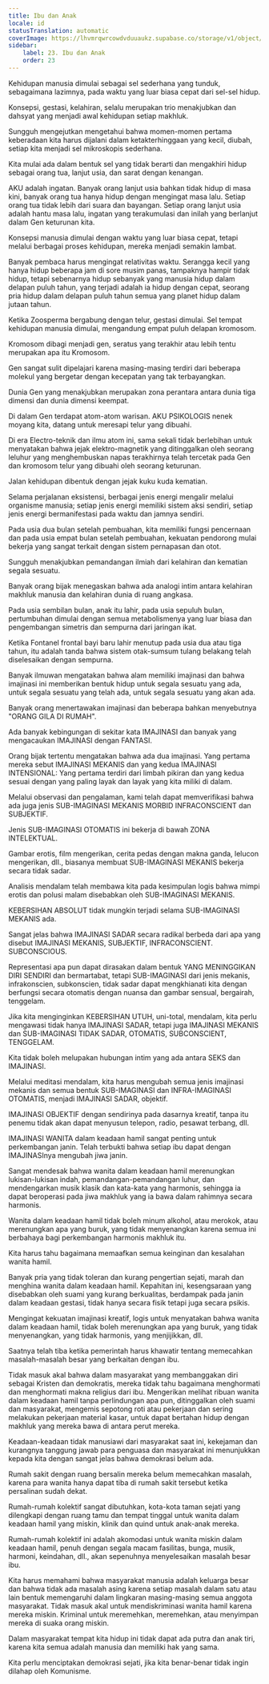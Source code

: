 ```yaml
---
title: Ibu dan Anak
locale: id
statusTranslation: automatic
coverImage: https://lhvmrqwrcowdvduuaukz.supabase.co/storage/v1/object/public/strapi-uploads/small_cover-educacion-fundamental.webp-2d51a7828a2b1309555be27f7e2a61a0.webp
sidebar:
    label: 23. Ibu dan Anak
    order: 23
---
```

Kehidupan manusia dimulai sebagai sel sederhana yang tunduk, sebagaimana lazimnya, pada waktu yang luar biasa cepat dari sel-sel hidup.

Konsepsi, gestasi, kelahiran, selalu merupakan trio menakjubkan dan dahsyat yang menjadi awal kehidupan setiap makhluk.

Sungguh mengejutkan mengetahui bahwa momen-momen pertama keberadaan kita harus dijalani dalam ketakterhinggaan yang kecil, diubah, setiap kita menjadi sel mikroskopis sederhana.

Kita mulai ada dalam bentuk sel yang tidak berarti dan mengakhiri hidup sebagai orang tua, lanjut usia, dan sarat dengan kenangan.

AKU adalah ingatan. Banyak orang lanjut usia bahkan tidak hidup di masa kini, banyak orang tua hanya hidup dengan mengingat masa lalu. Setiap orang tua tidak lebih dari suara dan bayangan. Setiap orang lanjut usia adalah hantu masa lalu, ingatan yang terakumulasi dan inilah yang berlanjut dalam Gen keturunan kita.

Konsepsi manusia dimulai dengan waktu yang luar biasa cepat, tetapi melalui berbagai proses kehidupan, mereka menjadi semakin lambat.

Banyak pembaca harus mengingat relativitas waktu. Serangga kecil yang hanya hidup beberapa jam di sore musim panas, tampaknya hampir tidak hidup, tetapi sebenarnya hidup sebanyak yang manusia hidup dalam delapan puluh tahun, yang terjadi adalah ia hidup dengan cepat, seorang pria hidup dalam delapan puluh tahun semua yang planet hidup dalam jutaan tahun.

Ketika Zoosperma bergabung dengan telur, gestasi dimulai. Sel tempat kehidupan manusia dimulai, mengandung empat puluh delapan kromosom.

Kromosom dibagi menjadi gen, seratus yang terakhir atau lebih tentu merupakan apa itu Kromosom.

Gen sangat sulit dipelajari karena masing-masing terdiri dari beberapa molekul yang bergetar dengan kecepatan yang tak terbayangkan.

Dunia Gen yang menakjubkan merupakan zona perantara antara dunia tiga dimensi dan dunia dimensi keempat.

Di dalam Gen terdapat atom-atom warisan. AKU PSIKOLOGIS nenek moyang kita, datang untuk meresapi telur yang dibuahi.

Di era Electro-teknik dan ilmu atom ini, sama sekali tidak berlebihan untuk menyatakan bahwa jejak elektro-magnetik yang ditinggalkan oleh seorang leluhur yang menghembuskan napas terakhirnya telah tercetak pada Gen dan kromosom telur yang dibuahi oleh seorang keturunan.

Jalan kehidupan dibentuk dengan jejak kuku kuda kematian.

Selama perjalanan eksistensi, berbagai jenis energi mengalir melalui organisme manusia; setiap jenis energi memiliki sistem aksi sendiri, setiap jenis energi bermanifestasi pada waktu dan jamnya sendiri.

Pada usia dua bulan setelah pembuahan, kita memiliki fungsi pencernaan dan pada usia empat bulan setelah pembuahan, kekuatan pendorong mulai bekerja yang sangat terkait dengan sistem pernapasan dan otot.

Sungguh menakjubkan pemandangan ilmiah dari kelahiran dan kematian segala sesuatu.

Banyak orang bijak menegaskan bahwa ada analogi intim antara kelahiran makhluk manusia dan kelahiran dunia di ruang angkasa.

Pada usia sembilan bulan, anak itu lahir, pada usia sepuluh bulan, pertumbuhan dimulai dengan semua metabolismenya yang luar biasa dan pengembangan simetris dan sempurna dari jaringan ikat.

Ketika Fontanel frontal bayi baru lahir menutup pada usia dua atau tiga tahun, itu adalah tanda bahwa sistem otak-sumsum tulang belakang telah diselesaikan dengan sempurna.

Banyak ilmuwan mengatakan bahwa alam memiliki imajinasi dan bahwa imajinasi ini memberikan bentuk hidup untuk segala sesuatu yang ada, untuk segala sesuatu yang telah ada, untuk segala sesuatu yang akan ada.

Banyak orang menertawakan imajinasi dan beberapa bahkan menyebutnya "ORANG GILA DI RUMAH".

Ada banyak kebingungan di sekitar kata IMAJINASI dan banyak yang mengacaukan IMAJINASI dengan FANTASI.

Orang bijak tertentu mengatakan bahwa ada dua imajinasi. Yang pertama mereka sebut IMAJINASI MEKANIS dan yang kedua IMAJINASI INTENSIONAL: Yang pertama terdiri dari limbah pikiran dan yang kedua sesuai dengan yang paling layak dan layak yang kita miliki di dalam.

Melalui observasi dan pengalaman, kami telah dapat memverifikasi bahwa ada juga jenis SUB-IMAGINASI MEKANIS MORBID INFRACONSCIENT dan SUBJEKTIF.

Jenis SUB-IMAGINASI OTOMATIS ini bekerja di bawah ZONA INTELEKTUAL.

Gambar erotis, film mengerikan, cerita pedas dengan makna ganda, lelucon mengerikan, dll., biasanya membuat SUB-IMAGINASI MEKANIS bekerja secara tidak sadar.

Analisis mendalam telah membawa kita pada kesimpulan logis bahwa mimpi erotis dan polusi malam disebabkan oleh SUB-IMAGINASI MEKANIS.

KEBERSIHAN ABSOLUT tidak mungkin terjadi selama SUB-IMAGINASI MEKANIS ada.

Sangat jelas bahwa IMAJINASI SADAR secara radikal berbeda dari apa yang disebut IMAJINASI MEKANIS, SUBJEKTIF, INFRACONSCIENT. SUBCONSCIOUS.

Representasi apa pun dapat dirasakan dalam bentuk YANG MENINGGIKAN DIRI SENDIRI dan bermartabat, tetapi SUB-IMAGINASI dari jenis mekanis, infrakonscien, subkonscien, tidak sadar dapat mengkhianati kita dengan berfungsi secara otomatis dengan nuansa dan gambar sensual, bergairah, tenggelam.

Jika kita menginginkan KEBERSIHAN UTUH, uni-total, mendalam, kita perlu mengawasi tidak hanya IMAJINASI SADAR, tetapi juga IMAJINASI MEKANIS dan SUB-IMAGINASI TIDAK SADAR, OTOMATIS, SUBCONSCIENT, TENGGELAM.

Kita tidak boleh melupakan hubungan intim yang ada antara SEKS dan IMAJINASI.

Melalui meditasi mendalam, kita harus mengubah semua jenis imajinasi mekanis dan semua bentuk SUB-IMAGINASI dan INFRA-IMAGINASI OTOMATIS, menjadi IMAJINASI SADAR, objektif.

IMAJINASI OBJEKTIF dengan sendirinya pada dasarnya kreatif, tanpa itu penemu tidak akan dapat menyusun telepon, radio, pesawat terbang, dll.

IMAJINASI WANITA dalam keadaan hamil sangat penting untuk perkembangan janin. Telah terbukti bahwa setiap ibu dapat dengan IMAJINASInya mengubah jiwa janin.

Sangat mendesak bahwa wanita dalam keadaan hamil merenungkan lukisan-lukisan indah, pemandangan-pemandangan luhur, dan mendengarkan musik klasik dan kata-kata yang harmonis, sehingga ia dapat beroperasi pada jiwa makhluk yang ia bawa dalam rahimnya secara harmonis.

Wanita dalam keadaan hamil tidak boleh minum alkohol, atau merokok, atau merenungkan apa yang buruk, yang tidak menyenangkan karena semua ini berbahaya bagi perkembangan harmonis makhluk itu.

Kita harus tahu bagaimana memaafkan semua keinginan dan kesalahan wanita hamil.

Banyak pria yang tidak toleran dan kurang pengertian sejati, marah dan menghina wanita dalam keadaan hamil. Kepahitan ini, kesengsaraan yang disebabkan oleh suami yang kurang berkualitas, berdampak pada janin dalam keadaan gestasi, tidak hanya secara fisik tetapi juga secara psikis.

Mengingat kekuatan imajinasi kreatif, logis untuk menyatakan bahwa wanita dalam keadaan hamil, tidak boleh merenungkan apa yang buruk, yang tidak menyenangkan, yang tidak harmonis, yang menjijikkan, dll.

Saatnya telah tiba ketika pemerintah harus khawatir tentang memecahkan masalah-masalah besar yang berkaitan dengan ibu.

Tidak masuk akal bahwa dalam masyarakat yang membanggakan diri sebagai Kristen dan demokratis, mereka tidak tahu bagaimana menghormati dan menghormati makna religius dari ibu. Mengerikan melihat ribuan wanita dalam keadaan hamil tanpa perlindungan apa pun, ditinggalkan oleh suami dan masyarakat, mengemis sepotong roti atau pekerjaan dan sering melakukan pekerjaan material kasar, untuk dapat bertahan hidup dengan makhluk yang mereka bawa di antara perut mereka.

Keadaan-keadaan tidak manusiawi dari masyarakat saat ini, kekejaman dan kurangnya tanggung jawab para penguasa dan masyarakat ini menunjukkan kepada kita dengan sangat jelas bahwa demokrasi belum ada.

Rumah sakit dengan ruang bersalin mereka belum memecahkan masalah, karena para wanita hanya dapat tiba di rumah sakit tersebut ketika persalinan sudah dekat.

Rumah-rumah kolektif sangat dibutuhkan, kota-kota taman sejati yang dilengkapi dengan ruang tamu dan tempat tinggal untuk wanita dalam keadaan hamil yang miskin, klinik dan quind untuk anak-anak mereka.

Rumah-rumah kolektif ini adalah akomodasi untuk wanita miskin dalam keadaan hamil, penuh dengan segala macam fasilitas, bunga, musik, harmoni, keindahan, dll., akan sepenuhnya menyelesaikan masalah besar ibu.

Kita harus memahami bahwa masyarakat manusia adalah keluarga besar dan bahwa tidak ada masalah asing karena setiap masalah dalam satu atau lain bentuk memengaruhi dalam lingkaran masing-masing semua anggota masyarakat. Tidak masuk akal untuk mendiskriminasi wanita hamil karena mereka miskin. Kriminal untuk meremehkan, meremehkan, atau menyimpan mereka di suaka orang miskin.

Dalam masyarakat tempat kita hidup ini tidak dapat ada putra dan anak tiri, karena kita semua adalah manusia dan memiliki hak yang sama.

Kita perlu menciptakan demokrasi sejati, jika kita benar-benar tidak ingin dilahap oleh Komunisme.

